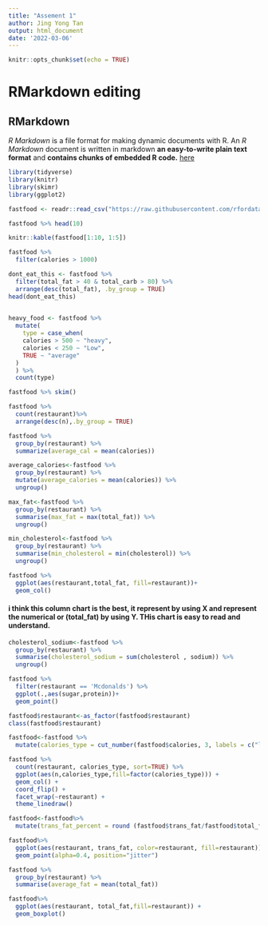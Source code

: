 ```yaml
---
title: "Assement 1"
author: Jing Yong Tan
output: html_document
date: '2022-03-06'
---
```


```r
knitr::opts_chunk$set(echo = TRUE)
```

# RMarkdown editing

## RMarkdown

*R Markdown* is a file format for making dynamic documents with R. An *R Markdown* document is written in markdown **an easy-to-write plain text format** and **contains chunks of embedded R code.** [here](https://rmarkdown.rstudio.com/lesson-8.html) 


```r
library(tidyverse)
library(knitr)
library(skimr)
library(ggplot2)
```

```r
fastfood <- readr::read_csv("https://raw.githubusercontent.com/rfordatascience/tidytuesday/master/data/2018/2018-09-04/fastfood_calories.csv")
```

```r
fastfood %>% head(10)
```
```r
knitr::kable(fastfood[1:10, 1:5])
```
```r
fastfood %>%
  filter(calories > 1000)
```

```r
dont_eat_this <- fastfood %>%
  filter(total_fat > 40 & total_carb > 80) %>%
  arrange(desc(total_fat), .by_group = TRUE)
head(dont_eat_this)
  
```
```r
heavy_food <- fastfood %>%
  mutate(
    type = case_when(
    calories > 500 ~ "heavy",
    calories < 250 ~ "Low",
    TRUE ~ "average"
  )
  ) %>%
  count(type)
```

```r
fastfood %>% skim()
```

```r
fastfood %>%
  count(restaurant)%>%
  arrange(desc(n),.by_group = TRUE)
```

```r
fastfood %>%
  group_by(restaurant) %>%
  summarize(average_cal = mean(calories))
```
```r
average_calories<-fastfood %>%
  group_by(restaurant) %>%
  mutate(average_calories = mean(calories)) %>%
  ungroup()
```
```r
max_fat<-fastfood %>%
  group_by(restaurant) %>%
  summarise(max_fat = max(total_fat)) %>%
  ungroup()
```
```r
min_cholesterol<-fastfood %>%
  group_by(restaurant) %>%
  summarise(min_cholesterol = min(cholesterol)) %>%
  ungroup()
```
```r
fastfood %>%
  ggplot(aes(restaurant,total_fat, fill=restaurant))+
  geom_col()
```

#### i think this column chart is the best, it represent by using X and represent the numerical or (total_fat) by using Y. THis chart is easy to read and understand.

```r
cholesterol_sodium<-fastfood %>%
  group_by(restaurant) %>%
  summarise(cholesterol_sodium = sum(cholesterol , sodium)) %>%
  ungroup()
```

```r
fastfood %>%
  filter(restaurant == 'Mcdonalds') %>%
  ggplot(.,aes(sugar,protein))+
  geom_point()
```
```r
fastfood$restaurant<-as_factor(fastfood$restaurant)
class(fastfood$restaurant)
```
```r
fastfood<-fastfood %>%
  mutate(calories_type = cut_number(fastfood$calories, 3, labels = c("low", "med","high")))
```
```r
fastfood %>% 
  count(restaurant, calories_type, sort=TRUE) %>% 
  ggplot(aes(n,calories_type,fill=factor(calories_type))) +
  geom_col() +
  coord_flip() +
  facet_wrap(~restaurant) +
  theme_linedraw()
```
```r
fastfood<-fastfood%>%
  mutate(trans_fat_percent = round (fastfood$trans_fat/fastfood$total_fat*100,2))
```

```r
fastfood%>%
  ggplot(aes(restaurant, trans_fat, color=restaurant, fill=restaurant)) + 
  geom_point(alpha=0.4, position="jitter")
```
```r
fastfood %>%
  group_by(restaurant) %>%
  summarise(average_fat = mean(total_fat))
```
```r
fastfood%>%
  ggplot(aes(restaurant, total_fat,fill=restaurant)) +
  geom_boxplot()
```



